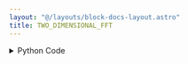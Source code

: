 ```yaml
---
layout: "@/layouts/block-docs-layout.astro"
title: TWO_DIMENSIONAL_FFT
---
```



<PythonDocsDisplay docstring={docstring} />
<AppDisplay app={app} client:visible />

<details>
<summary>Python Code</summary>
```python
from scipy import fft
from flojoy import flojoy, DataFrame, Matrix, Image, Grayscale
from typing import Literal
from PIL import Image as PillowImage
import pandas as pd
import numpy as np


def extrapolate(x):
    return (x - x.min()) / (x.max() - x.min())


@flojoy
def TWO_DIMENSIONAL_FFT(
    default: Grayscale | DataFrame | Image | Matrix,
    real_signal: bool = True,
    color: Literal["red", "green", "blue", "grayscale"] = "red",
) -> Matrix | DataFrame | Image:
    """The TWO_DIMENSIONAL_FFT node performs a two-dimensional fast fourier transform function on the input matrix.

    With the FFT algorithm, the input matrix will undergo a change of basis from the space domain into the frequency domain.

    grayscale, dataframe, image, or matrix

    Inputs
    ------
    default : Grayscale|DataFrame|Image|Matrix
        The 2D data to apply 2DFFT to.

    Parameters
    ----------
    real_signal : bool
        true if the input matrix consists of only real numbers, false otherwise
    color : select
        if the input is an RGBA or RGB image, this parameter selects the color channel to perform the FFT on

    Returns
    -------
    Matrix if input is Matrix
        m: the matrix after 2DFFT
    DataFrame if input is Dataframe
        m: the dataframe after 2DFFT
    Image
        the frequency spectrum of the color channel
    """

    match default:
        case Grayscale() | Matrix():
            input = default.m
            fourier = fft.rfft2(input) if real_signal else fft.fft2(input)
            if isinstance(default, Matrix):
                fourier = fourier.real
                return Matrix(m=fourier)
        case DataFrame():
            input: pd.DataFrame = pd.DataFrame(default.m)
            fourier = fft.rfft2(input) if real_signal else fft.fft2(input)
            fourier = fourier.real
            result = pd.DataFrame(columns=fourier.columns, index=fourier.index)
            return DataFrame(m=result)
        case Image():
            red = default.r
            green = default.g
            blue = default.b
            alpha = default.a
            if color == "grayscale":
                if alpha is None:
                    rgba_image = np.stack((red, green, blue), axis=2)
                else:
                    rgba_image = np.stack((red, green, blue, alpha), axis=2)
                try:
                    image = PillowImage.fromarray(rgba_image)
                except TypeError:
                    image = PillowImage.fromarray((rgba_image * 255).astype(np.uint8))
                image = image.convert("L")
                grayscale = np.array(image)
                fourier = fft.rfft2(grayscale) if real_signal else fft.fft2(grayscale)
            else:
                fourier = (
                    fft.rfft2(locals()[color], axes=[0, 1])
                    if real_signal
                    else fft.fft2(locals()[color], axes=[0, 1])
                )

    fourier = np.log10(np.abs(fourier))
    fourier = extrapolate(fourier)
    return Image(r=fourier, g=fourier, b=fourier, a=None)

```
[Find this Flojoy Block on GitHub](https://github.com/flojoy-ai/blocks/blob/main/blocks/TRANSFORMERS/SIGNAL_PROCESSING/TWO_DIMENSIONAL_FFT/TWO_DIMENSIONAL_FFT.py)
</details>


## Example
